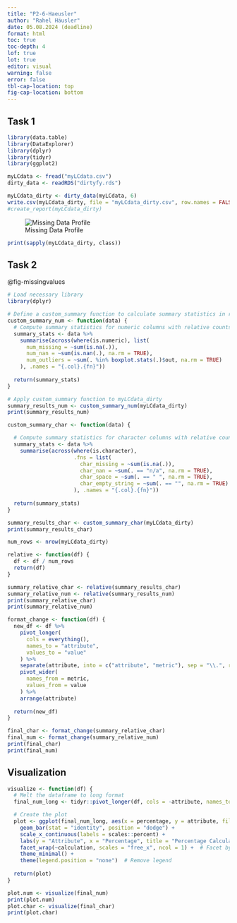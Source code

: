 ```yaml
---
title: "P2-6-Haeusler"
author: "Rahel Häusler"
date: 05.08.2024 (deadline)
format: html
toc: true
toc-depth: 4
lof: true
lot: true
editor: visual
warning: false
error: false
tbl-cap-location: top
fig-cap-location: bottom
---
```


## Task 1

```r
library(data.table)
library(DataExplorer)
library(dplyr)
library(tidyr)
library(ggplot2)

myLCdata <- fread("myLCdata.csv")
dirty_data <- readRDS("dirtyfy.rds")

myLCdata_dirty <- dirty_data(myLCdata, 6)
write.csv(myLCdata_dirty, file = "myLCdata_dirty.csv", row.names = FALSE)
#create_report(myLCdata_dirty)
```

![Missing Data Profile](images/Missing%20Data%20Profile.png){#fig-missingvalues fig-align="center"}

```r
print(sapply(myLCdata_dirty, class))
```

## Task 2

@fig-missingvalues

```r
# Load necessary library
library(dplyr)

# Define a custom_summary function to calculate summary statistics in relative counts
custom_summary_num <- function(data) {
  # Compute summary statistics for numeric columns with relative counts
  summary_stats <- data %>%
    summarise(across(where(is.numeric), list(
      num_missing = ~sum(is.na(.)),
      num_nan = ~sum(is.nan(.), na.rm = TRUE),
      num_outliers = ~sum(. %in% boxplot.stats(.)$out, na.rm = TRUE)
    ), .names = "{.col}.{fn}"))
  
  return(summary_stats)
}

# Apply custom_summary function to myLCdata_dirty
summary_results_num <- custom_summary_num(myLCdata_dirty)
print(summary_results_num)


```

```r
custom_summary_char <- function(data) {

  # Compute summary statistics for character columns with relative counts
  summary_stats <- data %>%
    summarise(across(where(is.character),
                     .fns = list(
                       char_missing = ~sum(is.na(.)),
                       char_nan = ~sum(. == "n/a", na.rm = TRUE),
                       char_space = ~sum(. == " ", na.rm = TRUE),
                       char_empty_string = ~sum(. == "", na.rm = TRUE)
                     ), .names = "{.col}.{fn}"))
  
  return(summary_stats)
}

summary_results_char <- custom_summary_char(myLCdata_dirty)
print(summary_results_char)


```

```r
num_rows <- nrow(myLCdata_dirty)

relative <- function(df) {
  df <- df / num_rows
  return(df)
}

summary_relative_char <- relative(summary_results_char)
summary_relative_num <- relative(summary_results_num)
print(summary_relative_char)
print(summary_relative_num)

```

```r
format_change <- function(df) {
  new_df <- df %>%
    pivot_longer(
      cols = everything(),
      names_to = "attribute", 
      values_to = "value"
    ) %>%
    separate(attribute, into = c("attribute", "metric"), sep = "\\.", remove = FALSE) %>%
    pivot_wider(
      names_from = metric,
      values_from = value
    ) %>%
    arrange(attribute)
  
  return(new_df)
}

final_char <- format_change(summary_relative_char)
final_num <- format_change(summary_relative_num)
print(final_char)
print(final_num)
```

## Visualization

```r
visualize <- function(df) {
  # Melt the dataframe to long format
  final_num_long <- tidyr::pivot_longer(df, cols = -attribute, names_to = "calculation", values_to = "percentage")

  # Create the plot
  plot <- ggplot(final_num_long, aes(x = percentage, y = attribute, fill = attribute)) +
    geom_bar(stat = "identity", position = "dodge") +
    scale_x_continuous(labels = scales::percent) +
    labs(y = "Attribute", x = "Percentage", title = "Percentage Calculation by Attribute") +
    facet_wrap(~calculation, scales = "free_x", ncol = 1) +  # Facet by calculation and set facet label as calculation
    theme_minimal() +
    theme(legend.position = "none")  # Remove legend
  
  return(plot)
}

plot.num <- visualize(final_num)
print(plot.num)
plot.char <- visualize(final_char)
print(plot.char)
```
